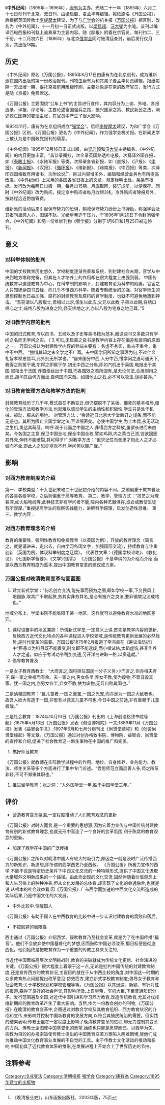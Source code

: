 {{Otheruses|万国公报 (传教士报纸)|subject=清末维新人士所创报纸|other='''《万国公报》'''，1868年9月5日在[[上海|上海]]由'''[[林乐知|林乐知]]'''等传教士创办的一份刊物}}
《'''中外纪闻'''》（1895年－1896年），[[康有为|康有为]]主办。光绪二十一年（1895年）六月二十七日创刊于北京。双日刊，由[[梁启超|梁启超]]、[[麦孟华|麦孟华]]等编辑。報紙原名《万国公报》，后根据英国传教士[[李提摩太|李提摩太]]建议，为了与[[广学会|广学会]]的机关报《[[萬國公報_(傳教士報紙)|万国公报]]》相区别，改名为《中外纪闻》，十一月初一日正式出版，以[[梁启超|梁启超]]、[[汪大燮|汪大燮]]为主笔。该刊以编译西电西报和刊载上谕奏章为主要内容。随《邸报》附着在京官员，每刊约二、三千份。十二月初六日（1896年）与北京[[强学会|强学会]]同时被清廷查封，前后发行仅月余，共出版18期。

==历史==
《中外纪闻》原名《万国公报》，1895年8月17日由康有为在北京创刊，成为维新派在国内出版的第一份政治报刊。刊物由康有为和其弟子麦孟华负责编辑。报纸每隔一天出版一期，委托京报房用雕板印刷，主要对象是在京的政府官员，发行方式是随《京报》免费赠送。

《万国公报》主要围绕“公车上书”的主旨进行宣传，其内容分为上谕、外电、各报选录、译报、评论等，主要论述富国强兵之路，振兴国家之策、教民新民之法，阐述救亡图存的变法主张，在官员中产生了很大影响。

1895年11月，康有为在京组织成立“[[强学会|强学会]]”。后经[[李提摩太|李提摩太]]建议，为和广学会《万国公报》区别，《万国公报》更名为《中外纪闻》，作为强学会机关报。在新闻史学上被认为是中国政党报刊的萌芽。

《中外纪闻》1895年12月16日正式出版，由[[梁启超|梁启超]]和[[汪大燮|汪大燮]]主持编务。《中外纪闻》的内容更加丰富，“首恭录阁抄，次全录英国路透社电报，次择译外国各报，如《[[泰晤士报|泰晤士报]]》、《水陆军报》等类，次择录各省新报，如《直报》、《沪报》、《[[申报|申报]]》、《[[新聞報_(上海)|新闻报]]》、《汉报》、《[[循环日报|循环报]]》、《维新报》、《岭南报》、《中西报》等类，次译印西国格致有用诸书，次附论说<ref>《晚清报业史》，山东画报出版社，2003年版，75页</ref>”。除过内容增多外，编辑和经营业务也有所提高改进。《中外纪闻》上采用的各国各省日报上的文章，规定标明出处，条条有根据。发行改为每两日出版一期，每月出15期，月底取回，装订成册，以便保存。同时《中外纪闻》改为购阅，规定京中购阅者每月收银3钱，京外购阅者除报费外，按路程远近酌加寄费。

维新派的活动后来引起保守势力的恐惧，朝政保守势力纷纷上书弹劾，称强学会及其报刊蛊惑人心，图谋不轨。[[光绪帝|光绪皇帝]]迫于压力，于1896年1月20日下令封闭强学会，《中外纪闻》和另一份维新刊物《强学报》分别于1月6日和1月25日被迫停刊。

==意义==
===对科举体制的批判===
中国的学校教育历史悠久，学校制度逐渐完善和系统，到封建社会末期，官学从中央到地方堪称完备，但其在人才培养上的作用却在很大程度上由强到弱。
中国传统教育以道德教育为中心，在科举制的影响下，封建教育沦为科举的附庸，官宦之人只知研读四书五经，而几乎不懂西方科学。随着专制统治的加强，对官学师生的思想控制也日益加强，腐朽的封建教育及腐朽的官学制度，也就不可避免地遭到抨击。
“吾窃谓以八股取士,君相以此求,儒生以此应,父兄以此教,子弟以此期,将绣口绵心之士,端恃八股为进身之阶,径天纬地之才,亦以八股为宅身之地己耳。”5
===对旧教学内容的批判===
中国的旧式教育,专以四书、五经以及子史等类书籍为范本,而这些书又多数只有学问之名而无学问之实。〔`3,可见,无启蒙之良书是教学内容上存在偏差和漏洞的原因之一。
万国公报认为封建教学内容的弊端主要有：务虚不务实，重古不重今，重中不中西。
“独惜其知之未全学之不广耳。夫中国学问所知之事理为何,不过仁义礼智孝梯忠信耳,此外别无所学也。”
“自来国分中西,人分中西,惟学问之道可通天下,我得之则属乎我,尔得之即属乎尔,初无中西之分焉,即如汽机出于英国,电报出于美国,照相出于法国,养蚕络丝出于中国,而各国效之若所固有,是无论何法,合用则用之而已,胡问其由何方而出,自何国而来哉。如谓他山之石,必不可以攻玉,误亦甚亦。”
===对旧教育管理方法和教学方法的批判===
封建教育经历了几千年,模式虽在不断变迁,但仍摆脱不了呆板、僵死的基本格局,僵化的管理方法和教学方法,也就难以调动学生的主动性和积极性,学生只是处于机械、被动、服从的境地。
对管理方法：“余读近日北京大学堂新订之规条,而不能无惑也。其所为限止全国学堂之法,至详细密矣。必使中国学生,为土木偶,永无活动之生机,发达其萌芽。呜呼:观于此而之中国之人,非得西方之释放,虽欲长进而未由矣。今各国之主意,保卫中国全地,保全中国全权,譬如鸡卵,内之黄白己溃,徒欲回圈其外壳,伸终不能破裂,其可得乎?”
对教学方法：“但求记性而舍思才则此人之才必偏而不全,即此人之思亦塞而不开,学问何以能广哉。”


==影响==
===对西方教育制度的介绍===
第一、学校类型：十九世纪末和二十世纪初介绍的内容不同。之前偏重于教育普及的各类各级学校，之后则偏重于高等教育。
第二、教学、管理方式：“技艺之为理甚深,如火船电线等,此种技艺非有学问者不能,院内各种艺器俱存,或合或散使生徒有所观摩。”重视提高学生的观察实践能力，讲解科学原理，启发创造性思维。
第三、教学内容：

===对西方教育理念的介绍===
教育的重要性，强制性教育和免费教育（以英国为例），开放的教育理念（简言之，就是请进来，走出去，自由学习各国文字，加强国际交流），持续教育与注重创新（英国为例，体现科举制度之迂腐）。
代表性文章：《德国学校论略》、《教化议》、《七国新学备要》、《文学兴国策》
《万国公报》不是单纯的为介绍而介绍,而是以西方教育制度为蓝本,提出中国教育变革的建议或方案。

===万国公报对晚清教育变革勾画蓝图===
#建立新式学堂：“何若创立变法,能先事而预为之图,即如学校一事,下变民风上培国脉,取其广不取起狭,务其实非务其名,是必有振兴之良法,要非循故见泥成格也。”
地域分布上，学堂书院不能局限于某一地区，这样就可以避免教育水准的地区差异。
#课程设置中的地区兼顾：所谓新式学堂,一定意义上讲,首先是教学内容的更新,反映西方近代文化特点的各种课程进入学校领域,是传统教育更新发展的必然趋势,是时代变革的需要。万国公报1875年2月报道了李鸿章在《筹议海防折》中“臣愚以为科目既不能骤变,时文即不能逮废,而小楷试帖,太蹈虚饰,甚非作养人才之道。似应于考试功令稍加变通,另开洋务进取一格,以资造就。”
#倡导教育普及

一是女子教育西教士：“大而言之,固将担任国民一分子义务;小而言之,则亦相夫育子,谋一家之幸福而有余。夫一家之内,男女各半,弃女不教,使为废物,不音自毁其家。犹一国之内,亦男女各半,弃女不教,使为废物,无异自败其国也。”

二是幼稚园教育：“且儿童者,一国之至宝,一国之光宠,而亦足为一国之大敌者也。故吾人欲大有造于一国,非思有以救其儿童不可也,今日中国之前途,非有重赖于儿童者哉。”

三是社会教育：1874年10月10日《万国公报》刊出的《上海创设格致书院缘起》;1875年n月13日《万国公报》发表《创设博物院》一文;1889年11月《万国公报》发表《益智会午言》;1897年6月和七月分别刊出《尚贤堂章程》和《创设尚贤堂缘起》等文章。《万国公报》通过对创办格致书院、博物院、益智会、尚贤堂的宣传和介绍,促进了社会教育这一新生事物在中国的推广和完盖。
#搞好师范教育

《万国公报》就教师在实际教学过程中的作用、地位、自身修养、业务能力、教法、师生关系等多个方面进行了集中专门论述。“尝思师范立而后善人多,师之所系非轻,不可不郑重其职也。”
#推进留学教育：张之洞：“入外国学堂一年,胜于中国学堂三年。”

==评价==
*营造教育变革氛围,一定程度推动了人们教育观念的更新

《万国公报》对时人而言,是一个重要的思想源,因为它着力宣传与中国传统封建教育有别的新式教育理念,也就无形中营造了一个良好的变革氛围,利于陈腐的教育观念的更新。
*加速了西学在中国的广泛传播

《万国公报》之所以对晚清中国人有较大的吸引力,原因之一就是及时广泛传播西方的新知识、新思想,即所谓的西学西艺乃至西政。
《万国公报》所极力宣传的西学,不能不说是特定历史条件下中西文化交流的一种特殊形式,提供了中国文化汲取大量域外文明新成果的一个路径。由此而出现的文化交流,固然伴随着价值观念上和人生习俗上的种种冲突,但从文化发展的总体看,却实现了文化的会通融合,也就是说,从根本的社会效益看,因《万国公报》广布西学而加速的中西文化交流所造成的实际后果,乃是中国文化的大发展。
*中外比较中.惊醒国人

《万国公报》有助于国人在中西教育的比较中进一步认识封建教育的腐败和落后。
*不应回避的局限性

西士通过《万国公报》介绍西学、鼓吹教育乃至社会变革,就是为了在中国传播“福音”。他们不会放弃使中国基督化的梦想,因而鼓吹中国必须改革,那目标便是彻底西化。他们始终是把教育作为一个重要的传教工具来关注的,

当近代中国面临高层次文明挑战时,教育的突破就成为传统文化更新、社会演进的关键。《万国公报》很大程度上着眼于这一点,无论是批判中国传统的封建教育制度,还是宣传西方的教育状况,主要目的就在于从中西比较的角度,对中国这一时期的众多教育热点问题提出改革意见:仿效西方,建立新式学校教育制度;倡导女子教育和社会教育;关于学校规划和学校管理等等。《万国公报》以其迅速、新颖、有针对性的报道,森得了良好的社会声誉,其影响所及,上自皇帝、军机大臣,下至普通知识分子。发行范围遍及全国,对近代中国引进和学习西方教育,改造传统教育,尤其对戊戌维新期间的教育改革产生了重大影响。当然,作为一份教会创办的刊物,《万国公报》在晚清的教育变革中,企图通过对教会学校及其教育组织、西方教育状况的介绍和宣传,来影响并控制中国新教育的发展方向,以符合其殖民统治的需要。但实践的结果表明:传教士虽在一定程度上影响了晚清教育变革的进程,却无力控制其变革的方向。传教士企图使中国基督化的愿望,始终也只能是愿望而已。以西学为矢、宗教为目的的办报宗旨使传教士提出的中国教育变革方案陷入两难困境,使他们成为推动中国文化教育事业发展的不自觉的工具。由于传教士文化活动的推动和影响,中国初具了近代教育体系的雏形,在发展进程上开始合上了世界历史的节拍。

==注释参考==
<div class="references-small">
<references />
</div>

[[Category:戊戌变法|Category:戊戌变法]]
[[Category:清朝报纸|Category:清朝报纸]]
[[Category:强学会|]]
[[Category:康有為|Category:康有為]]
[[Category:1895年建立的出版物|Category:1895年建立的出版物]]